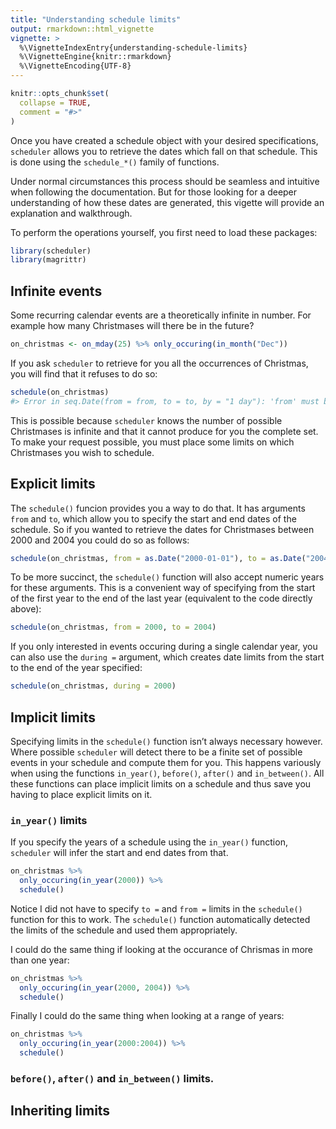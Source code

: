 ```yaml
---
title: "Understanding schedule limits"
output: rmarkdown::html_vignette
vignette: >
  %\VignetteIndexEntry{understanding-schedule-limits}
  %\VignetteEngine{knitr::rmarkdown}
  %\VignetteEncoding{UTF-8}
---
```


```r
knitr::opts_chunk$set(
  collapse = TRUE,
  comment = "#>"
)
```

Once you have created a schedule object with your desired specifications, 
`scheduler` allows you to retrieve the dates which fall on that schedule. This
is done using the `schedule_*()` family of functions. 

Under normal circumstances this process should be seamless and intuitive when
following the documentation. But for those looking for a deeper understanding 
of how these dates are generated, this vigette will provide an explanation and
walkthrough.

To perform the operations yourself, you first need to load these packages:

```r
library(scheduler)
library(magrittr)
```

## Infinite events

Some recurring calendar events are a theoretically infinite in number. For 
example how many Christmases will there be in the future?

```r
on_christmas <- on_mday(25) %>% only_occuring(in_month("Dec"))
```

If you ask `scheduler` to retrieve for you all the occurrences of Christmas, 
you will find that it refuses to do so:

```r
schedule(on_christmas)
#> Error in seq.Date(from = from, to = to, by = "1 day"): 'from' must be a "Date" object
```

This is possible because `scheduler` knows the number of possible Christmases
is infinite and that it cannot produce for you the complete set. To make your
request possible, you must place some limits on which Christmases you wish to
schedule.

## Explicit limits

The `schedule()` funcion provides you a way to do that. It has arguments `from`
and `to`, which allow you to specify the start and end dates of the schedule.
So if you wanted to retrieve the dates for Christmases between 2000 and 2004 
you could do so as follows:

```r
schedule(on_christmas, from = as.Date("2000-01-01"), to = as.Date("2004-12-31"))
```

To be more succinct, the `schedule()` function will also accept numeric years
for these arguments. This is a convenient way of specifying from the start of
the first year to the end of the last year (equivalent to the code directly
above):

```r
schedule(on_christmas, from = 2000, to = 2004)
```

If you only interested in events occuring during a single calendar year, you
can also use the `during =` argument, which creates date limits from the start 
to the end of the year specified:

```r
schedule(on_christmas, during = 2000)
```

## Implicit limits

Specifying limits in the `schedule()` function isn't always necessary however.
Where possible `scheduler` will detect there to be a finite set of possible
events in your schedule and compute them for you. This happens variously when
using the functions `in_year()`, `before()`, `after()` and `in_between()`.
All these functions can place implicit limits on a schedule and thus save you
having to place explicit limits on it.

### `in_year()` limits

If you specify the years of a schedule using the `in_year()` function, 
`scheduler` will infer the start and end dates from that.

```r
on_christmas %>% 
  only_occuring(in_year(2000)) %>% 
  schedule()
```

Notice I did not have to specify `to =` and `from =` limits in the 
`schedule()` function for this to work. The `schedule()` function automatically 
detected the limits of the schedule and used them appropriately.

I could do the same thing if looking at the occurance of Chrismas in 
more than one year:

```r
on_christmas %>% 
  only_occuring(in_year(2000, 2004)) %>% 
  schedule()
```

Finally I could do the same thing when looking at a range of years:

```r
on_christmas %>% 
  only_occuring(in_year(2000:2004)) %>% 
  schedule()
```

### `before()`, `after()` and `in_between()` limits.

## Inheriting limits
